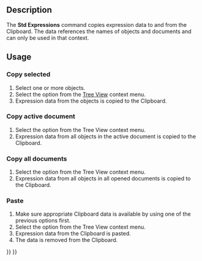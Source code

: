 <languages/>
<translate>

<!--T:1-->
{{Docnav
|[[Std_VarSet|VarSet]]
|[[Part_SelectFilter|Part SelectFilter]]
|[[Std_Base|Std Base]]
|IconL=Std_VarSet.svg
|IconR=Part_SelectFilter.svg
|IconC=Freecad.svg
}}

<!--T:2-->
{{GuiCommand
|Name=Std Expressions
|Workbenches=All
}}

== Description == <!--T:3-->

<!--T:4-->
The '''Std Expressions''' command copies expression data to and from the Clipboard. The data references the names of objects and documents and can only be used in that context.

</translate>
{{Code|lang=text|code=
##@@ Height Unnamed#Cylinder.ExpressionEngine (Cylinder)
##@@
Box.Width

##@@ Radius Unnamed#Cylinder.ExpressionEngine (Cylinder)
##@@
Box.Length
}}
<translate>
<!--T:5-->
{{Caption|Example Clipboard data}}

== Usage == <!--T:6-->

=== Copy selected === <!--T:7-->

<!--T:8-->
# Select one or more objects.
# Select the {{MenuCommand|Expression actions → Copy selected}} option from the [[Tree_View|Tree View]] context menu.
# Expression data from the objects is copied to the Clipboard.

=== Copy active document === <!--T:9-->

<!--T:10-->
# Select the {{MenuCommand|Expression actions → Copy active document}} option from the Tree View context menu.
# Expression data from all objects in the active document is copied to the Clipboard.

=== Copy all documents === <!--T:11-->

<!--T:12-->
# Select the {{MenuCommand|Expression actions → Copy all documents}} option from the Tree View context menu.
# Expression data from all objects in all opened documents is copied to the Clipboard.

=== Paste === <!--T:13-->

<!--T:14-->
# Make sure appropriate Clipboard data is available by using one of the previous options first.
# Select the {{MenuCommand|Expression actions → Paste}} option from the Tree View context menu.
# Expression data from the Clipboard is pasted.
# The data is removed from the Clipboard.


<!--T:15-->
{{Docnav
|[[Std_VarSet|VarSet]]
|[[Part_SelectFilter|Part SelectFilter]]
|[[Std_Base|Std Base]]
|IconL=Std_VarSet.svg
|IconR=Part_SelectFilter.svg
|IconC=Freecad.svg
}}

</translate>
{{Std_Base_navi{{#translation:}}}}
{{Userdocnavi{{#translation:}}}}
